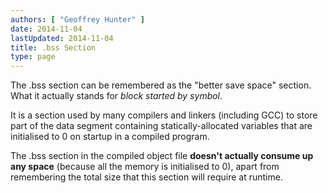 ```yaml
---
authors: [ "Geoffrey Hunter" ]
date: 2014-11-04
lastUpdated: 2014-11-04
title: .bss Section
type: page
---
```


The .bss section can be remembered as the "better save space" section. What it actually stands for _block started by symbol_.

It is a section used by many compilers and linkers (including GCC) to store part of the data segment containing statically-allocated variables that are initialised to 0 on startup in a compiled program.

The .bss section in the compiled object file **doesn't actually consume up any space** (because all the memory is initialised to 0), apart from remembering the total size that this section will require at runtime.
